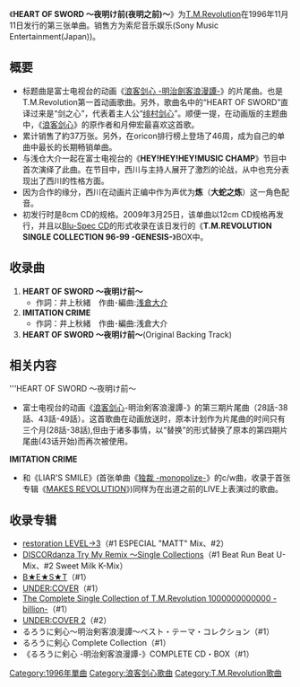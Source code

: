 {{copyedit|time=2019-04-02T06:59:55+00:00}}
{{unreferenced|time=2019-04-02T06:59:41+00:00}}
{{Infobox song
| name       = HEART OF SWORD 〜夜明け前〜
| type       = single
| cover      = 
| cover_size = 
| caption    = 12cm版封面
| artist     = [[T.M.Revolution|T.M.Revolution]]
| released   = 1996年11月11日
| recorded   = 
| genre      = [[J-POP|J-POP]]
| length     = 12分44秒
| label      = [[Epic_Records_Japan|Antinous Records]]
| producer   = [[浅倉大介|浅倉大介]]
| chart_position = *16位（[[Oricon|Oricon]]）
*1997年度年間95位（[[Oricon|Oricon]]）
*登場回数46回（[[Oricon|Oricon]]）
| certification = 
| prev_title = [[臍淑女_-ヴィーナス-|臍淑女 -ヴィーナス-]]
| prev_year  = 1996
| next_title = [[LEVEL_4|LEVEL 4]]
| next_year  = 1997
}}
《'''HEART OF SWORD 〜夜明け前(夜明之前)〜'''》为[[T.M.Revolution|T.M.Revolution]]在1996年11月11日发行的第三张单曲。销售方为索尼音乐娱乐(Sony Music Entertainment(Japan))。

== 概要 ==
*标题曲是富士电视台的动画《[[浪客剑心|浪客剑心 -明治劍客浪漫譚-]]》的片尾曲。也是T.M.Revolution第一首动画歌曲。另外，歌曲名中的“HEART OF SWORD”直译过来是“剑之心”，代表着主人公“[[緋村劍心|绯村剑心]]”。顺便一提，在动画版的主题曲中，《[[浪客剑心|浪客剑心]]》的原作者和月伸宏最喜欢这首歌。
*累计销售了約37万张。另外，在oricon排行榜上登场了46周，成为自己的单曲中最长的长期畅销单曲。
*与浅仓大介一起在富士电视台的《'''HEY!HEY!HEY!MUSIC CHAMP'''》节目中首次演绎了此曲。在节目中，西川与主持人展开了激烈的论战，从中也充分表现出了西川的性格方面。
*因为合作的缘分，西川在动画片正编中作为声优为'''炼'''（'''大蛇之炼'''）这一角色配音。
*初发行时是8cm CD的规格。2009年3月25日，该单曲以12cm CD规格再发行，并且以[[蓝光光盘|Blu-Spec CD]]的形式收录在该日发行的《'''T.M.REVOLUTION SINGLE COLLECTION 96-99 -GENESIS-'''》BOX中。

== 收录曲 ==
# '''HEART OF SWORD 〜夜明け前〜''' 
#*作詞：井上秋緒　作曲･編曲:[[浅倉大介|浅倉大介]]　
# '''IMITATION CRIME''' 
#*作詞：井上秋緒　作曲･編曲:浅倉大介
# '''HEART OF SWORD 〜夜明け前〜'''(Original Backing Track)

== 相关内容 ==
'''HEART OF SWORD 〜夜明け前〜
*富士电视台的动画《[[浪客剑心|浪客剑心]]-明治剣客浪漫譚-》的第三期片尾曲（28話-38話、43話-49話）。这首歌曲在动画放送时，原本计划作为片尾曲的时间只有三个月(28話-38話),但由于诸多事情，以“替换”的形式替换了原本的第四期片尾曲(43话开始)而再次被使用。

'''IMITATION CRIME'''
*和《LIAR'S SMILE》(首张单曲《[[独裁_-monopolize-|独裁 -monopolize-]]》的c/w曲，收录于首张专辑《[[MAKES_REVOLUTION|MAKES REVOLUTION]]》)同样为在出道之前的LIVE上表演过的歌曲。

== 收录专辑 ==
*[[restoration_LEVEL→3|restoration LEVEL→3]]（#1 ESPECIAL "MATT" Mix、#2）
*[[DISCORdanza_Try_My_Remix_〜Single_Collections|DISCORdanza Try My Remix 〜Single Collections]]（#1 Beat Run Beat U-Mix、#2 Sweet Milk K-Mix）
*[[B★E★S★T|B★E★S★T]]（#1）
*[[UNDER:COVER|UNDER:COVER]]（#1）
*[[The_Complete_Single_Collection_of_T.M.Revolution_1000000000000_-billion-|The Complete Single Collection of T.M.Revolution 1000000000000 -billion-]]（#1）
*[[UNDER:COVER_2|UNDER:COVER 2]]（#2）
*るろうに剣心〜明治剣客浪漫譚〜ベスト・テーマ・コレクション（#1）
*るろうに剣心 Complete Collection（#1）
*《るろうに剣心 -明治剣客浪漫譚-》COMPLETE CD・BOX（#1）

{{T.M.Revolution}}
{{浪客剑心}}
[[Category:1996年單曲|Category:1996年單曲]]
[[Category:浪客剑心歌曲|Category:浪客剑心歌曲]]
[[Category:T.M.Revolution歌曲|Category:T.M.Revolution歌曲]]